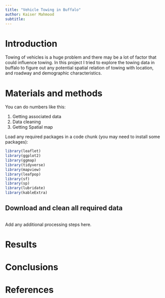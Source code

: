 ```yaml
---
title: "Vehicle Towing in Buffalo"
author: Kaiser Mahmood
subtitle: 
---
```


# Introduction

Towing of vehicles is a huge problem and there may be a lot of factor that could influence towing. In this project I tried to explore the towing data in buffalo to figure out any potential spatial relation of towing with location, and roadway and demographic characteristics.

# Materials and methods

You can do numbers like this:

1. Getting associated data
2. Data cleaning
3. Getting Spatial map


Load any required packages in a code chunk (you may need to install some packages):

```r
library(leaflet)
library(ggplot2)
library(ggmap)
library(tidyverse)
library(mapview)
library(leafpop)
library(sf)
library(sp)
library(lubridate)
library(kableExtra)
```

## Download and clean all required data
```r
```

Add any additional processing steps here.

# Results


# Conclusions



# References



